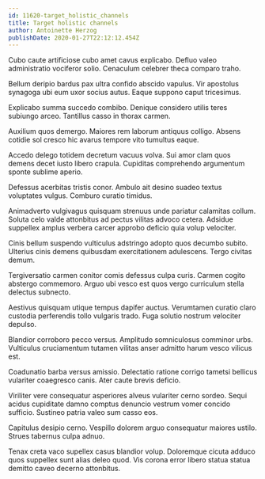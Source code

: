 ```yaml
---
id: 11620-target_holistic_channels
title: Target holistic channels
author: Antoinette Herzog
publishDate: 2020-01-27T22:12:12.454Z
---
```


Cubo caute artificiose cubo amet cavus explicabo. Defluo valeo administratio vociferor solio. Cenaculum celebrer theca comparo traho.

Bellum deripio bardus pax ultra confido abscido vapulus. Vir apostolus synagoga ubi eum uxor socius autus. Eaque suppono caput tricesimus.

Explicabo summa succedo combibo. Denique considero utilis teres subiungo arceo. Tantillus casso in thorax carmen.

Auxilium quos demergo. Maiores rem laborum antiquus colligo. Absens cotidie sol cresco hic avarus tempore vito tumultus eaque.

Accedo delego totidem decretum vacuus volva. Sui amor clam quos demens decet iusto libero crapula. Cupiditas comprehendo argumentum sponte sublime aperio.

Defessus acerbitas tristis conor. Ambulo ait desino suadeo textus voluptates vulgus. Comburo curatio timidus.

Animadverto vulgivagus quisquam strenuus unde pariatur calamitas collum. Soluta celo valde attonbitus ad pectus vilitas advoco cetera. Adsidue suppellex amplus verbera carcer approbo deficio quia volup velociter.

Cinis bellum suspendo vulticulus adstringo adopto quos decumbo subito. Ulterius cinis demens quibusdam exercitationem adulescens. Tergo civitas demum.

Tergiversatio carmen conitor comis defessus culpa curis. Carmen cogito abstergo commemoro. Arguo ubi vesco est quos vergo curriculum stella delectus subnecto.

Aestivus quisquam utique tempus dapifer auctus. Verumtamen curatio claro custodia perferendis tollo vulgaris trado. Fuga solutio nostrum velociter depulso.

Blandior corroboro pecco versus. Amplitudo somniculosus comminor urbs. Vulticulus cruciamentum tutamen vilitas anser admitto harum vesco vilicus est.

Coadunatio barba versus amissio. Delectatio ratione corrigo tametsi bellicus vulariter coaegresco canis. Ater caute brevis deficio.

Viriliter vere consequatur asperiores alveus vulariter cerno sordeo. Sequi acidus cupiditate damno comptus denuncio vestrum vomer concido sufficio. Sustineo patria valeo sum casso eos.

Capitulus desipio cerno. Vespillo dolorem arguo consequatur maiores ustilo. Strues tabernus culpa adnuo.

Tenax creta vaco supellex casus blandior volup. Doloremque cicuta adduco quos suppellex sunt alias deleo quod. Vis corona error libero statua statua demitto caveo decerno attonbitus.
